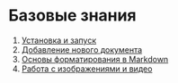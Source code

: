# Базовые знания

1. [Установка и запуск](/docs/dev-manual/setup)
2. [Добавление нового документа](/docs/dev-manual/add-document)
3. [Основы форматирования в Markdown](/docs/dev-manual/markdown)
4. [Работа с изображениями и видео](/docs/dev-manual/media)
